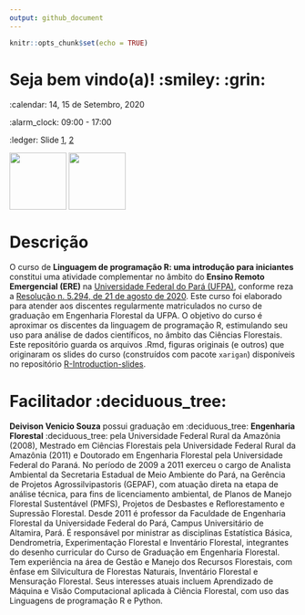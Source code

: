 ```yaml
---
output: github_document
---
```


```r
knitr::opts_chunk$set(echo = TRUE)
```

# Seja bem vindo(a)! :smiley: :grin:

:calendar: 14, 15 de Setembro, 2020

:alarm_clock: 09:00 - 17:00

:ledger: Slide [1](https://deivisonsouza.github.io/R-Introduction/Slides/01-Introduction.html),
[2](https://deivisonsouza.github.io/R-Introduction/Slides/02-Objects.html)

<img src="Slides/fig/ufpa.png" width="100" align="middle" class="center"> <img src="Slides/fig/floresta.png" width="100" align="middle" class="center">

# Descrição

O curso de **Linguagem de programação R: uma introdução para iniciantes** constitui uma atividade complementar no âmbito do **Ensino Remoto Emergencial (ERE)** na [Universidade Federal do Pará (UFPA)](https://portal.ufpa.br/index.php), conforme reza a [Resolução  n. 5.294, de 21 de agosto de 2020](http://sege.ufpa.br/boletim_interno/downloads/resolucoes/consepe/2020/Resolucao_5294_2020_CONSEPE.pdf). Este curso foi elaborado para atender aos discentes regularmente matriculados no curso de graduação em Engenharia Florestal da UFPA. O objetivo do curso é aproximar os discentes da linguagem de programação R, estimulando seu uso para análise de dados científicos, no âmbito das Ciências Florestais. Este repositório guarda os arquivos .Rmd, figuras originais (e outros) que originaram os slides do curso (construídos com pacote `xarigan`) disponíveis no repositório [R-Introduction-slides](https://github.com/DeivisonSouza/R-Introduction-slides).

# Facilitador :deciduous_tree:

**Deivison Venicio Souza** possui graduação em :deciduous_tree: **Engenharia Florestal** :deciduous_tree: pela Universidade Federal Rural da Amazônia (2008), Mestrado em Ciências Florestais pela Universidade Federal Rural da Amazônia (2011) e Doutorado em Engenharia Florestal pela Universidade Federal do Paraná. No período de 2009 a 2011 exerceu o cargo de Analista Ambiental da Secretaria Estadual de Meio Ambiente do Pará, na Gerência de Projetos Agrossilvipastoris (GEPAF), com atuação direta na etapa de análise técnica, para fins de licenciamento ambiental, de Planos de Manejo Florestal Sustentável (PMFS), Projetos de Desbastes e Reflorestamento e Supressão Florestal. Desde 2011 é professor da Faculdade de Engenharia Florestal da Universidade Federal do Pará, Campus Universitário de Altamira, Pará. É responsável por ministrar as disciplinas Estatística Básica, Dendrometria, Experimentação Florestal e Inventário Florestal, integrantes do desenho curricular do Curso de Graduação em Engenharia Florestal. Tem experiência na área de Gestão e Manejo dos Recursos Florestais, com ênfase em Silvicultura de Florestas Naturais, Inventário Florestal e Mensuração Florestal. Seus interesses atuais incluem Aprendizado de Máquina e Visão Computacional aplicada à Ciência Florestal, com uso das Linguagens de programação R e Python.
